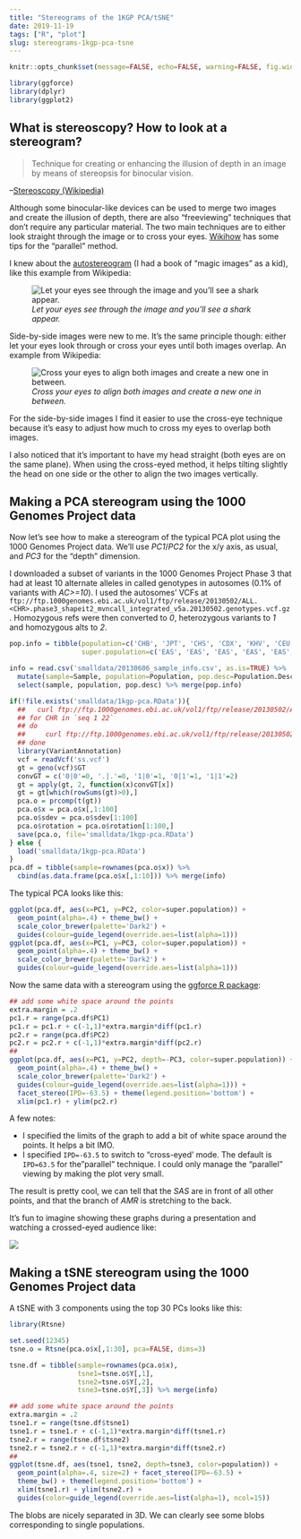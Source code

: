 ```yaml
---
title: "Stereograms of the 1KGP PCA/tSNE"
date: 2019-11-19
tags: ["R", "plot"]
slug: stereograms-1kgp-pca-tsne
---
```


```r
knitr::opts_chunk$set(message=FALSE, echo=FALSE, warning=FALSE, fig.width=10)
```


```r
library(ggforce)
library(dplyr)
library(ggplot2)
```

## What is stereoscopy? How to look at a stereogram?

> Technique for creating or enhancing the illusion of depth in an image by means of stereopsis for binocular vision.

--[Stereoscopy (Wikipedia)](https://en.wikipedia.org/wiki/Stereoscopy)

Although some binocular-like devices can be used to merge two images and create the illusion of depth, there are also "freeviewing" techniques that don't require any particular material.
The two main techniques are to either look straight through the image or to cross your eyes.
[Wikihow](https://www.wikihow.com/View-Stereograms) has some tips for the "parallel" method.

I knew about the [autostereogram](https://en.wikipedia.org/wiki/Autostereogram) (I had a book of "magic images" as a kid), like this example from Wikipedia: 

![*Let your eyes see through the image and you'll see a shark appear.*](https://upload.wikimedia.org/wikipedia/commons/8/8f/Stereogram_Tut_Random_Dot_Shark.png)

Side-by-side images were new to me. 
It's the same principle though: either let your eyes look through  or cross your eyes until both images overlap. 
An example from Wikipedia:

![*Cross your eyes to align both images and create a new one in between.*](https://upload.wikimedia.org/wikipedia/commons/thumb/b/bc/Passiflora_caerulea_STEREO_%28R-L%29_2019-06-27.jpg/1280px-Passiflora_caerulea_STEREO_%28R-L%29_2019-06-27.jpg)

For the side-by-side images I find it easier to use the cross-eye technique because it's easy to adjust how much to cross my eyes to overlap both images.

I also noticed that it's important to have my head straight (both eyes are on the same plane).
When using the cross-eyed method, it helps tilting slightly the head on one side or the other to align the two images vertically.

## Making a PCA stereogram using the 1000 Genomes Project data

Now let's see how to make a stereogram of the typical PCA plot using the 1000 Genomes Project data.
We'll use *PC1*/*PC2* for the x/y axis, as usual, and *PC3* for the "depth" dimension.

I downloaded a subset of variants in the 1000 Genomes Project Phase 3 that had at least 10 alternate alleles in called genotypes in autosomes (0.1% of variants with *AC>=10*). 
I used the autosomes' VCFs at `ftp://ftp.1000genomes.ebi.ac.uk/vol1/ftp/release/20130502/ALL.<CHR>.phase3_shapeit2_mvncall_integrated_v5a.20130502.genotypes.vcf.gz`.
Homozygous refs were then converted to *0*, heterozygous variants to *1* and homozygous alts to *2*.

```r
pop.info = tibble(population=c('CHB', 'JPT', 'CHS', 'CDX', 'KHV', 'CEU', 'TSI', 'FIN', 'GBR', 'IBS', 'YRI', 'LWK', 'GWD', 'MSL', 'ESN', 'ASW', 'ACB', 'MXL', 'PUR', 'CLM', 'PEL', 'GIH', 'PJL', 'BEB', 'STU', 'ITU'),
                  super.population=c('EAS', 'EAS', 'EAS', 'EAS', 'EAS', 'EUR', 'EUR', 'EUR', 'EUR', 'EUR', 'AFR', 'AFR', 'AFR', 'AFR', 'AFR', 'AFR', 'AFR', 'AMR', 'AMR', 'AMR', 'AMR', 'SAS', 'SAS', 'SAS', 'SAS', 'SAS'))

info = read.csv('smalldata/20130606_sample_info.csv', as.is=TRUE) %>%
  mutate(sample=Sample, population=Population, pop.desc=Population.Description) %>%
  select(sample, population, pop.desc) %>% merge(pop.info)

if(!file.exists('smalldata/1kgp-pca.RData')){
  ##   curl ftp://ftp.1000genomes.ebi.ac.uk/vol1/ftp/release/20130502/ALL.chr22.phase3_shapeit2_mvncall_integrated_v5a.20130502.genotypes.vcf.gz | zcat | head -1000 | grep '#' --color=never > ss.vcf
  ## for CHR in `seq 1 22`
  ## do
  ##     curl ftp://ftp.1000genomes.ebi.ac.uk/vol1/ftp/release/20130502/ALL.chr$CHR.phase3_shapeit2_mvncall_integrated_v5a.20130502.genotypes.vcf.gz | zcat | grep -v '##' |  awk 'BEGIN{srand()}{match($0, /AC=([^;]*);/, ac); if(ac[1]>9){if(rand()<.001){print $0}}}' >> ss.vcf
  ## done
  library(VariantAnnotation)
  vcf = readVcf('ss.vcf')
  gt = geno(vcf)$GT
  convGT = c('0|0'=0, '.|.'=0, '1|0'=1, '0|1'=1, '1|1'=2)
  gt = apply(gt, 2, function(x)convGT[x])
  gt = gt[which(rowSums(gt)>0),]
  pca.o = prcomp(t(gt))
  pca.o$x = pca.o$x[,1:100]
  pca.o$sdev = pca.o$sdev[1:100]
  pca.o$rotation = pca.o$rotation[1:100,]
  save(pca.o, file='smalldata/1kgp-pca.RData')
} else {
  load('smalldata/1kgp-pca.RData')
}
pca.df = tibble(sample=rownames(pca.o$x)) %>%
  cbind(as.data.frame(pca.o$x[,1:10])) %>% merge(info)
```

The typical PCA looks like this:

```r
ggplot(pca.df, aes(x=PC1, y=PC2, color=super.population)) +
  geom_point(alpha=.4) + theme_bw() +
  scale_color_brewer(palette='Dark2') + 
  guides(colour=guide_legend(override.aes=list(alpha=1)))
ggplot(pca.df, aes(x=PC1, y=PC3, color=super.population)) +
  geom_point(alpha=.4) + theme_bw() +
  scale_color_brewer(palette='Dark2') + 
  guides(colour=guide_legend(override.aes=list(alpha=1)))
```

Now the same data with a stereogram using the [ggforce R package](https://ggforce.data-imaginist.com/):

```r
## add some white space around the points
extra.margin = .2
pc1.r = range(pca.df$PC1)
pc1.r = pc1.r + c(-1,1)*extra.margin*diff(pc1.r)
pc2.r = range(pca.df$PC2)
pc2.r = pc2.r + c(-1,1)*extra.margin*diff(pc2.r)
##
ggplot(pca.df, aes(x=PC1, y=PC2, depth=-PC3, color=super.population)) +
  geom_point(alpha=.4) + theme_bw() +
  scale_color_brewer(palette='Dark2') +
  guides(colour=guide_legend(override.aes=list(alpha=1))) + 
  facet_stereo(IPD=-63.5) + theme(legend.position='bottom') +
  xlim(pc1.r) + ylim(pc2.r)
```

A few notes: 

- I specified the limits of the graph to add a bit of white space around the points. It helps a bit IMO.
- I specified `IPD=-63.5` to switch to "cross-eyed' mode. The default is `IPD=63.5` for the "parallel" technique. I could only manage the "parallel" viewing by making the plot very small.

The result is pretty cool, we can tell that the *SAS* are in front of all other points, and that the branch of *AMR* is stretching to the back.

It's fun to imagine showing these graphs during a presentation and watching a crossed-eyed audience like:

![](../../../../imgs/crosseyeddenis.gif)

## Making a tSNE stereogram using the 1000 Genomes Project data

A tSNE with 3 components using the top 30 PCs looks like this:

```r
library(Rtsne)

set.seed(12345)
tsne.o = Rtsne(pca.o$x[,1:30], pca=FALSE, dims=3)

tsne.df = tibble(sample=rownames(pca.o$x),
                 tsne1=tsne.o$Y[,1],
                 tsne2=tsne.o$Y[,2],
                 tsne3=tsne.o$Y[,3]) %>% merge(info)

## add some white space around the points
extra.margin = .2
tsne1.r = range(tsne.df$tsne1)
tsne1.r = tsne1.r + c(-1,1)*extra.margin*diff(tsne1.r)
tsne2.r = range(tsne.df$tsne2)
tsne2.r = tsne2.r + c(-1,1)*extra.margin*diff(tsne2.r)
##
ggplot(tsne.df, aes(tsne1, tsne2, depth=tsne3, color=population)) +
  geom_point(alpha=.4, size=2) + facet_stereo(IPD=-63.5) +
  theme_bw() + theme(legend.position='bottom') +
  xlim(tsne1.r) + ylim(tsne2.r) +
  guides(color=guide_legend(override.aes=list(alpha=1), ncol=15))
```

The blobs are nicely separated in 3D.
We can clearly see some blobs corresponding to single populations.
